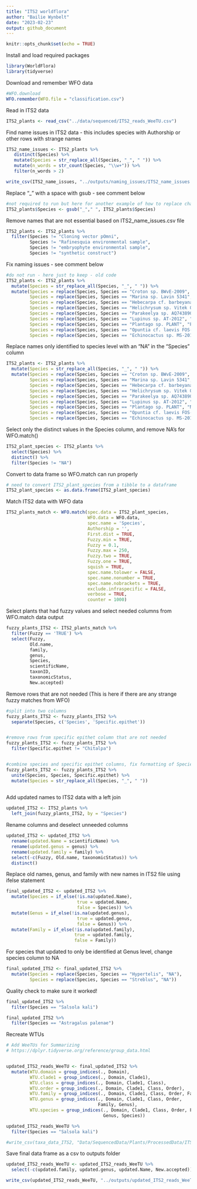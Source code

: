 ```yaml
---
title: "ITS2 worldflora"
author: "Bailie Wynbelt"
date: "2023-02-23"
output: github_document
---
```


```r
knitr::opts_chunk$set(echo = TRUE)
```

Install and load required packages
```r
library(WorldFlora)
library(tidyverse)
```

Download and remember WFO data 
```r
#WFO.download
WFO.remember(WFO.file = "classification.csv")
```

Read in ITS2 data 
```r
ITS2_plants <- read_csv("../data/sequenced/ITS2_reads_WeeTU.csv")
```

Find name issues in ITS2 data - this includes species with Authorship or other rows with strange names
```r
ITS2_name_issues <- ITS2_plants %>% 
   distinct(Species) %>% 
   mutate(Species = str_replace_all(Species, "_", " ")) %>% 
   mutate(n_words = str_count(Species, "\\w+")) %>% 
   filter(n_words > 2)

write_csv(ITS2_name_issues, "../outputs/naming_issues/ITS2_name_issues.csv")
```

Replace "_" with a space with gsub - see comment below
```r
#not required to run but here for another example of how to replace characters
ITS2_plants$Species <- gsub("_"," ", ITS2_plants$Species)
```

Remove names that are not essential based on ITS2_name_issues.csv file
```r
ITS2_plants <- ITS2_plants %>%
  filter(Species != "Cloning vector pOmni",
         Species != "Rafinesquia environmental sample",
         Species != "embryophyte environmental sample",
         Species != "synthetic construct")

```

Fix naming issues - see comment below
```r
#do not run - here just to keep - old code
ITS2_plants <- ITS2_plants %>% 
  mutate(Species = str_replace_all(Species, "_", " ")) %>% 
  mutate(Species = replace(Species, Species == "Croton sp. BWvE-2009", "Croton sp."), 
         Species = replace(Species, Species == "Marina sp. Lavin 5341", "Marina sp."),
         Species = replace(Species, Species == "Hebecarpa cf. barbeyana Abbott 14637", "Hebecarpa sp."),
         Species = replace(Species, Species == "Helichrysum sp. Vitek 02350", "Helichrysum sp."),
         Species = replace(Species, Species == "Parakeelya sp. AQ743890", "Parakeelya sp."),
         Species = replace(Species, Species == "Lupinus sp. AT-2012", "Lupinus sp."),
         Species = replace(Species, Species == "Plantago sp. PLANT", "Plantago sp."),
         Species = replace(Species, Species == "Opuntia cf. laevis FOS-2017", "Opuntia sp."),
         Species = replace(Species, Species == "Echinocactus sp. MS-2016", "Echinocactus sp."))
```

Replace names only identified to species level with an "NA" in the "Species" column
```r
ITS2_plants <- ITS2_plants %>% 
  mutate(Species = str_replace_all(Species, "_", " ")) %>% 
  mutate(Species = replace(Species, Species == "Croton sp. BWvE-2009", "NA"), 
         Species = replace(Species, Species == "Marina sp. Lavin 5341", "NA"),
         Species = replace(Species, Species == "Hebecarpa cf. barbeyana Abbott 14637", "NA"),
         Species = replace(Species, Species == "Helichrysum sp. Vitek 02350", "NA"),
         Species = replace(Species, Species == "Parakeelya sp. AQ743890", "NA"),
         Species = replace(Species, Species == "Lupinus sp. AT-2012", "NA"),
         Species = replace(Species, Species == "Plantago sp. PLANT", "NA"),
         Species = replace(Species, Species == "Opuntia cf. laevis FOS-2017", "NA"),
         Species = replace(Species, Species == "Echinocactus sp. MS-2016", "NA"))
```

Select only the distinct values in the Species column, and remove NA's for WFO.match()
```r
ITS2_plant_species <- ITS2_plants %>% 
  select(Species) %>% 
  distinct() %>% 
  filter(Species != "NA")

```

Convert to data frame so WFO.match can run properly
```r
# need to convert ITS2_plant_species from a tibble to a dataframe
ITS2_plant_species <- as.data.frame(ITS2_plant_species)
```

Match ITS2 data with WFO data
```r
ITS2_plants_match <- WFO.match(spec.data = ITS2_plant_species, 
                               WFO.data = WFO.data,
                               spec.name = 'Species', 
                               Authorship = '', 
                               First.dist = TRUE, 
                               Fuzzy.min = TRUE, 
                               Fuzzy = 0.1, 
                               Fuzzy.max = 250, 
                               Fuzzy.two = TRUE, 
                               Fuzzy.one = TRUE, 
                               squish = TRUE, 
                               spec.name.tolower = FALSE, 
                               spec.name.nonumber = TRUE, 
                               spec.name.nobrackets = TRUE, 
                               exclude.infraspecific = FALSE, 
                               verbose = TRUE, 
                               counter = 1000)
```

Select plants that had fuzzy values and select needed columns from WFO.match data output
```r
fuzzy_plants_ITS2 <- ITS2_plants_match %>% 
  filter(Fuzzy == 'TRUE') %>% 
  select(Fuzzy,
         Old.name,
         family,
         genus,
         Species,
         scientificName, 
         taxonID,
         taxonomicStatus,
         New.accepted)

```

Remove rows that are not needed (This is here if there are any strange fuzzy matches from WFO)
```r
#split into two columns
fuzzy_plants_ITS2 <- fuzzy_plants_ITS2 %>% 
  separate(Species, c('Species', 'Specific.epithet'))


#remove rows from specific epithet column that are not needed
fuzzy_plants_ITS2 <- fuzzy_plants_ITS2 %>% 
  filter(Specific.epithet != "Chitalpa")


#combine species and specific epithet columns, fix formatting of Species column and data frame
fuzzy_plants_ITS2 <- fuzzy_plants_ITS2 %>% 
  unite(Species, Species, Specific.epithet) %>% 
  mutate(Species = str_replace_all(Species, "_", " ")) 
  
```

Add updated names to ITS2 data with a left join
```r
updated_ITS2 <- ITS2_plants %>% 
  left_join(fuzzy_plants_ITS2, by = "Species") 
```

Rename columns and deselect unneeded columns
```r
updated_ITS2 <- updated_ITS2 %>% 
  rename(updated.Name = scientificName) %>% 
  rename(updated.genus = genus) %>% 
  rename(updated.family = family) %>% 
  select(-c(Fuzzy, Old.name, taxonomicStatus)) %>% 
  distinct() 
```

Replace old names, genus, and family with new names in ITS2 file using ifelse statement
```r
final_updated_ITS2 <- updated_ITS2 %>% 
  mutate(Species = if_else(!is.na(updated.Name),
                           true = updated.Name,
                           false = Species)) %>% 
  mutate(Genus = if_else(!is.na(updated.genus),
                           true = updated.genus,
                           false = Genus)) %>% 
  mutate(Family = if_else(!is.na(updated.family),
                          true = updated.family,
                          false = Family))
```

For species that updated to only be identified at Genus level, change species column to NA
```r
final_updated_ITS2 <- final_updated_ITS2 %>% 
  mutate(Species = replace(Species, Species == "Hypertelis", "NA"),
         Species = replace(Species, Species == "Streblus", "NA"))
```

Quality check to make sure it worked! 
```r
final_updated_ITS2 %>% 
  filter(Species == "Salsola kali")

final_updated_ITS2 %>% 
  filter(Species == "Astragalus palenae")

```

Recreate WTUs
```r
# Add WeeTUs for Summarizing
# https://dplyr.tidyverse.org/reference/group_data.html


updated_ITS2_reads_WeeTU <- final_updated_ITS2 %>% 
  mutate(WTU.domain = group_indices(., Domain),
         WTU.clade1 = group_indices(., Domain, Clade1),
         WTU.class = group_indices(., Domain, Clade1, Class),
         WTU.order = group_indices(., Domain, Clade1, Class, Order),
         WTU.family = group_indices(., Domain, Clade1, Class, Order, Family),
         WTU.genus = group_indices(., Domain, Clade1, Class, Order, 
                                   Family, Genus),
         WTU.species = group_indices(., Domain, Clade1, Class, Order, Family, 
                                     Genus, Species))

updated_ITS2_reads_WeeTU %>% 
  filter(Species == "Salsola kali")

#write_csv(taxa_data_ITS2, "Data/SequencedData/Plants/ProcessedData/ITS2_reads_WeeTU.csv")
```

Save final data frame as a csv to outputs folder
```r
updated_ITS2_reads_WeeTU <- updated_ITS2_reads_WeeTU %>% 
  select(-c(updated.family, updated.genus, updated.Name, New.accepted))

write_csv(updated_ITS2_reads_WeeTU, "../outputs/updated_ITS2_reads_WeeTU.csv")
```
